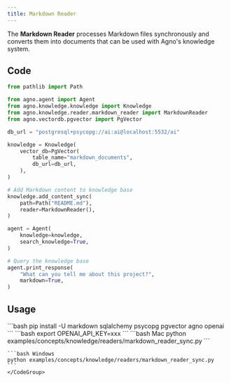 ```yaml
---
title: Markdown Reader
---
```


The **Markdown Reader** processes Markdown files synchronously and converts them into documents that can be used with Agno's knowledge system.

## Code

```python examples/concepts/knowledge/readers/markdown_reader_sync.py
from pathlib import Path

from agno.agent import Agent
from agno.knowledge.knowledge import Knowledge
from agno.knowledge.reader.markdown_reader import MarkdownReader
from agno.vectordb.pgvector import PgVector

db_url = "postgresql+psycopg://ai:ai@localhost:5532/ai"

knowledge = Knowledge(
    vector_db=PgVector(
        table_name="markdown_documents",
        db_url=db_url,
    ),
)

# Add Markdown content to knowledge base
knowledge.add_content_sync(
    path=Path("README.md"),
    reader=MarkdownReader(),
)

agent = Agent(
    knowledge=knowledge,
    search_knowledge=True,
)

# Query the knowledge base
agent.print_response(
    "What can you tell me about this project?",
    markdown=True,
)
```

## Usage

<Steps>
  <Snippet file="create-venv-step.mdx" />

  <Step title="Install libraries">
    ```bash
    pip install -U markdown sqlalchemy psycopg pgvector agno openai
    ```
  </Step>

  <Step title="Set environment variables">
    ```bash
    export OPENAI_API_KEY=xxx
    ```
  </Step>

  <Snippet file="run-pgvector-step.mdx" />

  <Step title="Run Agent">
    <CodeGroup>
    ```bash Mac
    python examples/concepts/knowledge/readers/markdown_reader_sync.py
    ```

    ```bash Windows
    python examples/concepts/knowledge/readers/markdown_reader_sync.py
    ```
    </CodeGroup>
  </Step>
</Steps>
